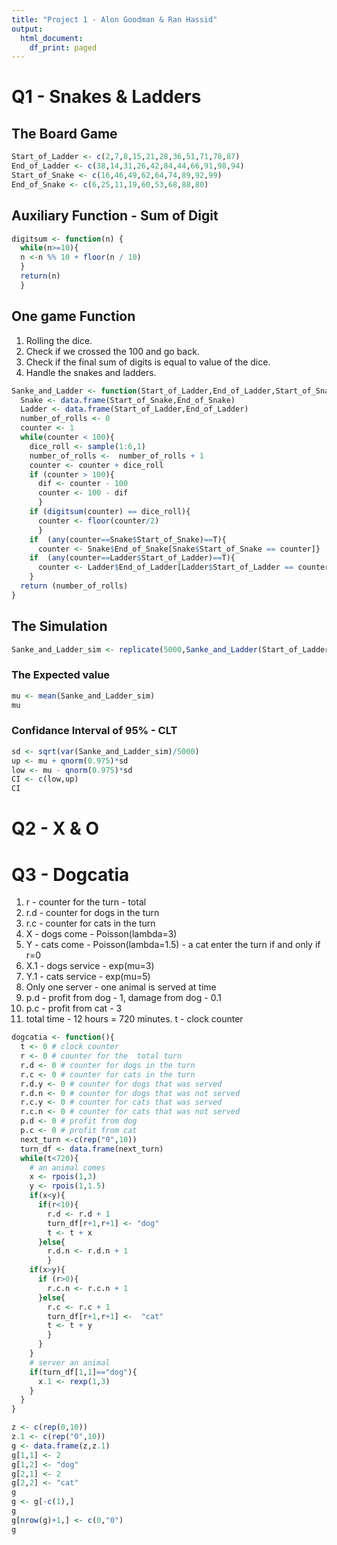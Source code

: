 ```yaml
---
title: "Project 1 - Alon Goodman & Ran Hassid"
output:
  html_document:
    df_print: paged
---
```


# Q1 - Snakes & Ladders #

## The Board Game ##

```r
Start_of_Ladder <- c(2,7,8,15,21,28,36,51,71,78,87)
End_of_Ladder <- c(38,14,31,26,42,84,44,66,91,98,94)
Start_of_Snake <- c(16,46,49,62,64,74,89,92,99)
End_of_Snake <- c(6,25,11,19,60,53,68,88,80)
```



## Auxiliary Function - Sum of Digit ##

```r
digitsum <- function(n) {
  while(n>=10){
  n <-n %% 10 + floor(n / 10)
  }
  return(n)
  }
```

## One game Function ##

1. Rolling the dice.
2. Check if we crossed the 100 and go back.
3. Check if the final sum of digits is equal to value of the dice.
4. Handle the snakes and ladders.

```r
Sanke_and_Ladder <- function(Start_of_Ladder,End_of_Ladder,Start_of_Snake,End_of_Snake){
  Snake <- data.frame(Start_of_Snake,End_of_Snake)
  Ladder <- data.frame(Start_of_Ladder,End_of_Ladder)
  number_of_rolls <- 0
  counter <- 1
  while(counter < 100){
    dice_roll <- sample(1:6,1) 
    number_of_rolls <-  number_of_rolls + 1
    counter <- counter + dice_roll
    if (counter > 100){
      dif <- counter - 100
      counter <- 100 - dif
      }
    if (digitsum(counter) == dice_roll){
      counter <- floor(counter/2)
      }
    if  (any(counter==Snake$Start_of_Snake)==T){
      counter <- Snake$End_of_Snake[Snake$Start_of_Snake == counter]}
    if  (any(counter==Ladder$Start_of_Ladder)==T){
      counter <- Ladder$End_of_Ladder[Ladder$Start_of_Ladder == counter]}
    }
  return (number_of_rolls)
}
```

## The Simulation ##
```r
Sanke_and_Ladder_sim <- replicate(5000,Sanke_and_Ladder(Start_of_Ladder,End_of_Ladder,Start_of_Snake,End_of_Snake))
```

### The Expected value ###
```r
mu <- mean(Sanke_and_Ladder_sim)
mu
```

### Confidance Interval of 95% - CLT ###
```r
sd <- sqrt(var(Sanke_and_Ladder_sim)/5000)
up <- mu + qnorm(0.975)*sd
low <- mu - qnorm(0.975)*sd
CI <- c(low,up)
CI
```

# Q2 - X & O #


# Q3 - Dogcatia #

1. r - counter for the turn - total
2. r.d - counter for dogs in the turn
3. r.c - counter for cats in the turn
4. X - dogs come - Poisson(lambda=3)
5. Y - cats come - Poisson(lambda=1.5) - a cat enter the turn if and only if r=0   
6. X.1 - dogs service - exp(mu=3)
7. Y.1 - cats service - exp(mu=5)
8. Only one server - one animal is served at time
9. p.d - profit from dog - 1, damage from dog - 0.1
10. p.c - profit from cat - 3
11. total time - 12 hours = 720 minutes. t - clock counter

```r
dogcatia <- function(){
  t <- 0 # clock counter
  r <- 0 # counter for the  total turn
  r.d <- 0 # counter for dogs in the turn
  r.c <- 0 # counter for cats in the turn
  r.d.y <- 0 # counter for dogs that was served
  r.d.n <- 0 # counter for dogs that was not served
  r.c.y <- 0 # counter for cats that was served
  r.c.n <- 0 # counter for cats that was not served
  p.d <- 0 # profit from dog
  p.c <- 0 # profit from cat
  next_turn <-c(rep("0",10))
  turn_df <- data.frame(next_turn)
  while(t<720){
    # an animal comes
    x <- rpois(1,3)
    y <- rpois(1,1.5)
    if(x<y){
      if(r<10){
        r.d <- r.d + 1
        turn_df[r+1,r+1] <- "dog"
        t <- t + x
      }else{
        r.d.n <- r.d.n + 1
        }
    if(x>y){
      if (r>0){
        r.c.n <- r.c.n + 1
      }else{
        r.c <- r.c + 1
        turn_df[r+1,r+1] <-  "cat"
        t <- t + y
        }
      }
    }
    # server an animal
    if(turn_df[1,1]=="dog"){
      x.1 <- rexp(1,3)
    }
  }
}
```








```r
z <- c(rep(0,10))
z.1 <- c(rep("0",10))
g <- data.frame(z,z.1)
g[1,1] <- 2
g[1,2] <- "dog"
g[2,1] <- 2
g[2,2] <- "cat"
g
g <- g[-c(1),]
g
g[nrow(g)+1,] <- c(0,"0")
g

```



